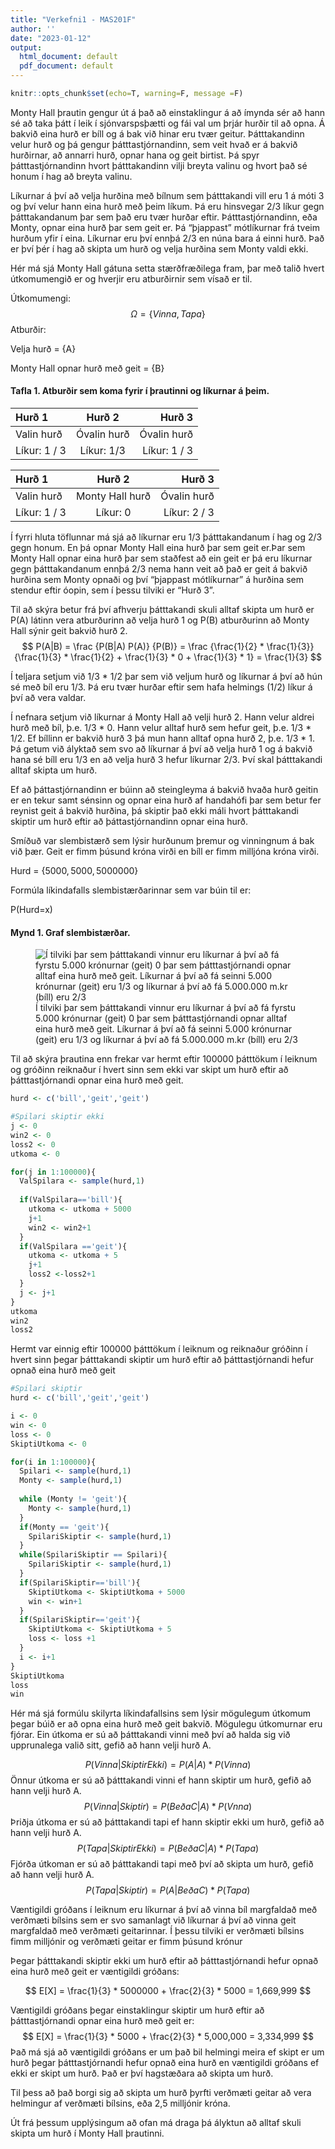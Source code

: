 ```yaml
---
title: "Verkefni1 - MAS201F"
author: ''
date: "2023-01-12"
output:
  html_document: default
  pdf_document: default
---
```

```r
knitr::opts_chunk$set(echo=T, warning=F, message =F)
```


Monty Hall þrautin gengur út á það að einstaklingur á að ímynda sér að hann sé að taka þátt í leik í sjónvarspsþætti og fái val um þrjár hurðir til að opna. Á bakvið eina hurð er bíll og á bak við hinar eru tvær geitur. Þátttakandinn velur hurð og þá gengur þátttastjórnandinn, sem veit hvað er á bakvið hurðirnar, að annarri hurð, opnar hana og geit birtist. Þá spyr þátttastjórnandinn hvort þátttakandinn vilji breyta valinu og hvort það sé honum í hag að breyta valinu. 

Líkurnar á því að velja hurðina með bílnum sem þátttakandi vill eru 1 á móti 3 og því velur hann eina hurð með þeim líkum. Þá eru hinsvegar 2/3 líkur gegn þátttakandanum þar sem það eru tvær hurðar eftir. Þátttastjórnandinn, eða Monty, opnar eina hurð þar sem geit er. Þá "þjappast" mótlíkurnar frá tveim hurðum yfir í eina. Líkurnar eru því ennþá 2/3 en núna bara á einni hurð. Það er því þér í hag að skipta um hurð og velja hurðina sem Monty valdi ekki.


Hér má sjá Monty Hall gátuna setta stærðfræðilega fram, þar með talið  hvert útkomumengið er og hverjir eru atburðirnir sem vísað er til.

Útkomumengi:
$$
\Omega = \{Vinna, Tapa\}
$$
Atburðir:

Velja hurð = {A}

Monty Hall opnar hurð með geit = {B}


#### Tafla 1. Atburðir sem koma fyrir í þrautinni og líkurnar á þeim.

| Hurð 1        | Hurð 2          | Hurð 3        |
| :---          |    :----:       |  ---:         |
| Valin hurð    |  Óvalin hurð    | Óvalin hurð    |
| Líkur: 1 / 3  |  Líkur: 1/3     | Líkur: 1 / 3  |


| Hurð 1        | Hurð 2          | Hurð 3        |
| :---          |    :----:       |  ---:         |
| Valin hurð    | Monty Hall hurð | Óvalin hurð   |
| Líkur: 1 / 3  | Líkur: 0        | Líkur: 2 / 3  |

Í fyrri hluta töflunnar má sjá að líkurnar eru 1/3 þátttakandanum í hag og 2/3 gegn honum. En þá opnar Monty Hall eina hurð þar sem geit er.Þar sem Monty Hall opnar eina hurð þar sem staðfest að ein geit er þá eru líkurnar gegn þátttakandanum ennþá 2/3 nema hann veit að það er geit á bakvið hurðina sem Monty opnaði og því "þjappast mótlíkurnar" á hurðina sem stendur eftir óopin, sem í þessu tilviki er "Hurð 3".

Til að skýra betur frá því afhverju þátttakandi skuli alltaf skipta um hurð er P(A) látinn vera atburðurinn að velja hurð 1 og P(B) atburðurinn að Monty Hall sýnir geit bakvið hurð 2. 
$$
P(A|B) = \frac
  {P(B|A) P(A)} 
  {P(B)}
=
\frac
  {\frac{1}{2} * \frac{1}{3}}
  {\frac{1}{3} * \frac{1}{2} +
  \frac{1}{3} * 0 
  + \frac{1}{3} * 1}
=
\frac{1}{3}
$$

Í teljara setjum við 1/3 * 1/2 þar sem við veljum hurð og líkurnar á því að hún sé með bíl eru 1/3. Þá eru tvær hurðar eftir sem hafa helmings (1/2) líkur á því að vera valdar. 

  Í nefnara setjum við líkurnar á Monty Hall að velji hurð 2. Hann velur aldrei hurð með bíl, þ.e. 1/3 * 0. Hann velur alltaf hurð sem hefur geit, þ.e. 1/3 * 1/2. Ef bíllinn er bakvið hurð 3 þá mun hann alltaf opna hurð 2, þ.e. 1/3 * 1. Þá getum við ályktað sem svo að líkurnar á því að velja hurð 1 og á bakvið hana sé bíll eru 1/3 en að velja hurð 3 hefur líkurnar 2/3. Því skal þátttakandi alltaf skipta um hurð. 

Ef að þáttastjórnandinn er búinn að steingleyma á bakvið hvaða hurð geitin er en tekur samt sénsinn og opnar eina hurð af handahófi þar sem betur fer reynist geit á bakvið hurðina, þá skiptir það ekki máli hvort þátttakandi skiptir um hurð eftir að þáttastjórnandinn opnar eina hurð.


Smíðuð var slembistærð sem lýsir hurðunum þremur og vinningnum á bak við þær. Geit er fimm þúsund króna virði en bíll er fimm milljóna króna virði.

Hurd =  $\{5000, 5000, 5000000\}$

Formúla líkindafalls slembistærðarinnar sem var búin til er:

P(Hurd=x)

#### Mynd 1. Graf slembistærðar.

![Í tilviki þar sem þátttakandi vinnur eru líkurnar á því að fá fyrstu 5.000 krónurnar (geit) 0 þar sem þátttastjórnandi opnar alltaf eina hurð með geit. Líkurnar á því að fá seinni 5.000 krónurnar (geit) eru 1/3 og líkurnar á því að fá 5.000.000 m.kr (bíll) eru 2/3](graf.jpg)


Til að skýra þrautina enn frekar var hermt eftir 100000 þátttökum í leiknum og gróðinn reiknaður í hvert sinn sem ekki var skipt um hurð eftir að þátttastjórnandi opnar eina hurð með geit.


```r

hurd <- c('bill','geit','geit')

#Spilari skiptir ekki
j <- 0
win2 <- 0
loss2 <- 0
utkoma <- 0

for(j in 1:100000){
  ValSpilara <- sample(hurd,1)
  
  if(ValSpilara=='bill'){
    utkoma <- utkoma + 5000
    j+1
    win2 <- win2+1
  }
  if(ValSpilara =='geit'){
    utkoma <- utkoma + 5
    j+1
    loss2 <-loss2+1
  }
  j <- j+1
}
utkoma
win2
loss2
```

Hermt var einnig eftir 100000 þátttökum í leiknum og reiknaður gróðinn í hvert sinn þegar þátttakandi skiptir um hurð eftir að þátttastjórnandi hefur opnað eina hurð með geit
```r
#Spilari skiptir
hurd <- c('bill','geit','geit')

i <- 0
win <- 0
loss <- 0
SkiptiUtkoma <- 0

for(i in 1:100000){
  Spilari <- sample(hurd,1)
  Monty <- sample(hurd,1)
  
  while (Monty != 'geit'){
    Monty <- sample(hurd,1)
  }
  if(Monty == 'geit'){
    SpilariSkiptir <- sample(hurd,1)
  }
  while(SpilariSkiptir == Spilari){
    SpilariSkiptir <- sample(hurd,1)
  }
  if(SpilariSkiptir=='bill'){
    SkiptiUtkoma <- SkiptiUtkoma + 5000
    win <- win+1
  }
  if(SpilariSkiptir=='geit'){
    SkiptiUtkoma <- SkiptiUtkoma + 5
    loss <- loss +1
  }
  i <- i+1
}
SkiptiUtkoma
loss
win
```

Hér má sjá formúlu skilyrta líkindafallsins sem lýsir mögulegum útkomum þegar búið er að opna eina hurð með geit bakvið. Mögulegu útkomurnar eru fjórar. Ein útkoma er sú að þátttakandi vinni með því að halda sig við upprunalega valið sitt, gefið að hann velji hurð A.

$$
P (Vinna | Skiptir Ekki) = P(A | A) * P(Vinna)
$$
Önnur útkoma er sú að þátttakandi vinni ef hann skiptir um hurð, gefið að hann velji hurð A.
$$ 
P (Vinna | Skiptir ) = P(B eða C | A) * P(Vnna)
$$
Þriðja útkoma er sú að þátttakandi tapi ef hann skiptir ekki um hurð, gefið að hann velji hurð A.
$$
P (Tapa | Skiptir Ekki ) = P(B eða C | A) * P(Tapa)
$$
Fjórða útkoman er sú að þátttakandi tapi með því að skipta um hurð, gefið að hann velji hurð A.
$$
P(Tapa | Skiptir ) = P(A | B eða C ) * P (Tapa)
$$

Væntigildi gróðans í leiknum eru líkurnar á því að vinna bíl margfaldað með verðmæti bílsins sem er svo samanlagt við líkurnar á því að vinna geit margfaldað með verðmæti geitarinnar. Í þessu tilviki er verðmæti bílsins fimm milljónir og verðmæti geitar er fimm þúsund krónur

Þegar þátttakandi skiptir ekki um hurð eftir að þátttastjórnandi hefur opnað eina hurð með geit er væntigildi gróðans: 

$$
E[X] = \frac{1}{3} * 5000000 + \frac{2}{3} * 5000
     = 1,669,999
$$

Væntigildi gróðans þegar einstaklingur skiptir um hurð eftir að þátttastjórnandi opnar eina hurð með geit er:
$$
E[X] = \frac{1}{3} * 5000 + \frac{2}{3} * 5,000,000
     = 3,334,999
$$
Það má sjá að væntigildi gróðans er um það bil helmingi meira ef skipt er um hurð þegar þátttastjórnandi hefur opnað eina hurð en væntigildi gróðans ef ekki er skipt um hurð. Það er því hagstæðara að skipta um hurð. 

Til þess að það borgi sig að skipta um hurð þyrfti verðmæti geitar að vera helmingur af verðmæti bílsins, eða 2,5 milljónir króna. 

Út frá þessum upplýsingum að ofan má draga þá ályktun að alltaf skuli skipta um hurð í Monty Hall þrautinni. 

